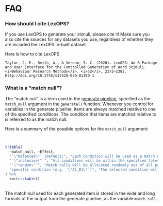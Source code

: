 # FAQ

### How should I cite LexOPS? {-}

If you use LexOPS to generate your stimuli, please cite it! Make sure you also cite the sources for any datasets you use, regardless of whether they are included the LexOPS in-built dataset.

Here is how to cite LexOPS:

```block
Taylor, J. E., Beith, A., & Sereno, S. C. (2020). LexOPS: An R Package and User Interface for the Controlled Generation of Word Stimuli. <i>Behaviour Research Methods</i>, <i>52</i>, 2372–2382. http://doi.org/10.3758/s13428-020-01389-1
```

### What is a "match null"? {-}

The "match null" is a term used in the [generate pipeline](the-generate-pipeline.html), specified as the `match_null` argument in the `generate()` function. Whenever you control for variables in the generate pipeline, items are always matched relative to one of the specified conditions. The condition that items are matched relative to is referred to as the match null.

Here is a summary of the possible options for the `match_null` argument:

<br>
```r
tribble(
  ~match_null, ~Effect,
  "`\"balanced\"` (default)", "Each condition will be used as a match null an equal number of times, or as close to this as possible, in a random order. Since `match_null = \"balanced\"` works by dividing `n` by the number of conditions, this default will not work when `n = \"all\"` as the `generate()` function will not know how many stimuli will be generated in the stimulus list. This is why you'll get a warning if these options are used together.",
  "`\"inclusive\"`", "All conditions will be within the specified tolerances to *all other* conditions.",
  "`\"random\"`", "Match nulls will be allocated randomly out of all possible conditions.",
  "specific condition (e.g. `\"A1_B1\"`)", "The selected condition will be used as a match null for all generated items."
) %>%
  knitr::kable()
```

<br>
The match null used for each generated item is stored in the wide and long formats of the output from the generate pipeline, as the variable `match_null`.
